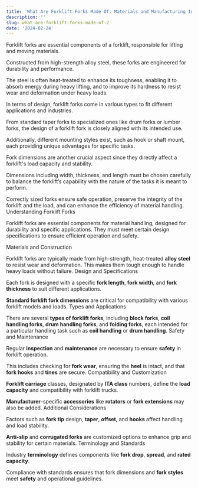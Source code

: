```yaml
---
title: 'What Are Forklift Forks Made Of: Materials and Manufacturing Insights'
description: ''
slug: what-are-forklift-forks-made-of-2
date: '2024-02-24'
---
```



Forklift forks are essential components of a forklift, responsible for lifting and moving materials.

Constructed from high-strength alloy steel, these forks are engineered for durability and performance.

The steel is often heat-treated to enhance its toughness, enabling it to absorb energy during heavy lifting, and to improve its hardness to resist wear and deformation under heavy loads.

In terms of design, forklift forks come in various types to fit different applications and industries.

From standard taper forks to specialized ones like drum forks or lumber forks, the design of a forklift fork is closely aligned with its intended use.

Additionally, different mounting styles exist, such as hook or shaft mount, each providing unique advantages for specific tasks.

Fork dimensions are another crucial aspect since they directly affect a forklift's load capacity and stability.

Dimensions including width, thickness, and length must be chosen carefully to balance the forklift’s capability with the nature of the tasks it is meant to perform.

Correctly sized forks ensure safe operation, preserve the integrity of the forklift and the load, and can enhance the efficiency of material handling.
Understanding Forklift Forks

Forklift forks are essential components for material handling, designed for durability and specific applications. They must meet certain design specifications to ensure efficient operation and safety.

Materials and Construction

Forklift forks are typically made from high-strength, heat-treated **alloy steel** to resist wear and deformation. This makes them tough enough to handle heavy loads without failure.
Design and Specifications

Each fork is designed with a specific **fork length**, **fork width**, and **fork thickness** to suit different applications.

**Standard forklift fork dimensions** are critical for compatibility with various forklift models and loads.
Types and Applications

There are several **types of forklift forks**, including **block forks**, **coil handling forks**, **drum handling forks**, and **folding forks**, each intended for a particular handling task such as **coil handling** or **drum handling**.
Safety and Maintenance

Regular **inspection** and **maintenance** are necessary to ensure **safety** in forklift operation.

This includes checking for **fork wear**, ensuring the **heel** is intact, and that **fork hooks** and **tines** are secure.
Compatibility and Customization

**Forklift carriage** classes, designated by **ITA class** numbers, define the **load capacity** and compatibility with forklift trucks.

**Manufacturer**-specific **accessories** like **rotators** or **fork extensions** may also be added.
Additional Considerations

Factors such as **fork tip** design, **taper**, **offset**, and **hooks** affect handling and load stability.

**Anti-slip** and **corrugated forks** are customized options to enhance grip and stability for certain materials.
Terminology and Standards

Industry **terminology** defines components like **fork drop**, **spread**, and **rated capacity**.

Compliance with standards ensures that fork dimensions and **fork styles** meet **safety** and operational guidelines.
